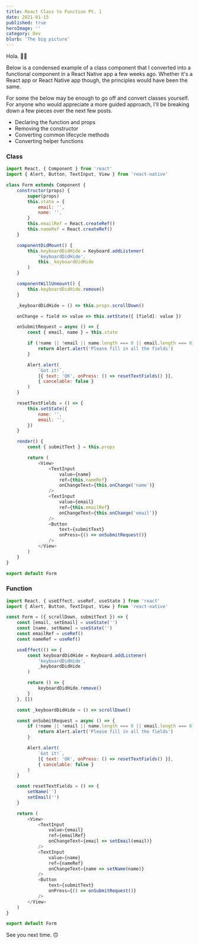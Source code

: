 ```yaml
---
title: React Class to Function Pt. 1
date: 2021-01-15
published: true
heroImage: ''
category: Dev
blurb: 'The big picture'
---
```


Hola. 👋🏾

Below is a condensed example of a class component that I converted into a functional component in a React Native app a few weeks ago. Whether it's a React app or React Native app though, the principles would have been the same.

For some the below may be enough to go off and convert classes yourself. For anyone who would appreciate a more guided approach, I'll be breaking down a few pieces over the next few posts.
- Declaring the function and props
- Removing the constructor
- Converting common lifecycle methods
- Converting helper functions

### Class
```js
import React, { Component } from 'react'
import { Alert, Button, TextInput, View } from 'react-native'

class Form extends Component {
    constructor(props) {
        super(props)
        this.state = {
            email: '',
            name: '',
        }
        this.emailRef = React.createRef()
        this.nameRef = React.createRef()
    }

    componentDidMount() {
        this.keyboardDidHide = Keyboard.addListener(
            'keyboardDidHide',
            this._keyboardDidHide
        )
    }

    componentWillUnmount() {
        this.keyboardDidHide.remove()
    }

    _keyboardDidHide = () => this.props.scrollDown()

	onChange = field => value => this.setState({ [field]: value })

    onSubmitRequest = async () => {
        const { email, name } = this.state

        if (!name || !email || name.length === 0 || email.length === 0) {
            return Alert.alert('Please fill in all the fields')
        }

        Alert.alert(
            `Got it!`,
            [{ text: 'OK', onPress: () => resetTextFields() }],
            { cancelable: false }
        )
    }

    resetTextFields = () => {
        this.setState({
            name: '',
            email: '',
        })
    }

    render() {
		const { submitText } = this.props

        return (
            <View>
                <TextInput
                    value={name}
                    ref={this.nameRef}
                    onChangeText={this.onChange('name')}
                />
                <TextInput
                    value={email}
                    ref={this.emailRef}
                    onChangeText={this.onChange('email')}
                />
                <Button
                    text={submitText}
                    onPress={() => onSubmitRequest()}
                />
            </View>
        )
    }
}

export default Form
```

### Function

```js
import React, { useEffect, useRef, useState } from 'react'
import { Alert, Button, TextInput, View } from 'react-native'

const Form = ({ scrollDown, submitText }) => {
    const [email, setEmail] = useState('')
    const [name, setName] = useState('')
    const emailRef = useRef()
    const nameRef = useRef()

    useEffect(() => {
        const keyboardDidHide = Keyboard.addListener(
            'keyboardDidHide',
            _keyboardDidHide
        )

        return () => {
            keyboardDidHide.remove()
        }
    }, [])

    const _keyboardDidHide = () => scrollDown()

    const onSubmitRequest = async () => {
        if (!name || !email || name.length === 0 || email.length === 0) {
            return Alert.alert('Please fill in all the fields')
        }

        Alert.alert(
            `Got it!`,
            [{ text: 'OK', onPress: () => resetTextFields() }],
            { cancelable: false }
        )
    }

    const resetTextFields = () => {
        setName('')
        setEmail('')
    }

    return (
        <View>
            <TextInput
                value={email}
                ref={emailRef}
                onChangeText={email => setEmail(email)}
            />
            <TextInput
                value={name}
                ref={nameRef}
                onChangeText={name => setName(name)}
            />
			<Button
                text={submitText}
                onPress={() => onSubmitRequest()}
            />
        </View>
    )
}

export default Form
```

See you next time. 🙃

